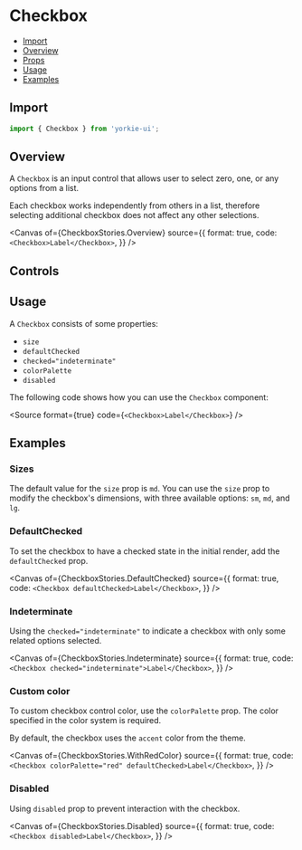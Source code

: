 # Checkbox


<Meta of={CheckboxStories} />

- [Import](#import)
- [Overview](#overview)
- [Props](#props)
- [Usage](#usage)
- [Examples](#examples)

## Import

```jsx
import { Checkbox } from 'yorkie-ui';
```

## Overview

A `Checkbox` is an input control that allows user to select zero, one, or any options from a list.

Each checkbox works independently from others in a list, therefore selecting additional checkbox does not affect any other selections.

<Canvas
  of={CheckboxStories.Overview}
  source={{
    format: true,
    code: `<Checkbox>Label</Checkbox>`,
  }}
/>

## Controls

<Controls />

## Usage

A `Checkbox` consists of some properties:

- `size`
- `defaultChecked`
- `checked="indeterminate"`
- `colorPalette`
- `disabled`

The following code shows how you can use the `Checkbox` component:

<Source
  format={true}
  code={`
    <Checkbox>Label</Checkbox>
  `}
/>

## Examples

### Sizes

The default value for the `size` prop is `md`. You can use the `size` prop to modify the checkbox's dimensions, with three available options: `sm`, `md`, and `lg`.

<Canvas>
  <Story of={CheckboxStories.Small} />
  <Story of={CheckboxStories.Medium} />
  <Story of={CheckboxStories.Large} />
</Canvas>

### DefaultChecked

To set the checkbox to have a checked state in the initial render, add the `defaultChecked` prop.

<Canvas
  of={CheckboxStories.DefaultChecked}
  source={{
    format: true,
    code: `<Checkbox defaultChecked>Label</Checkbox>`,
  }}
/>

### Indeterminate

Using the `checked="indeterminate"` to indicate a checkbox with only some related options selected.

<Canvas
  of={CheckboxStories.Indeterminate}
  source={{
    format: true,
    code: `<Checkbox checked="indeterminate">Label</Checkbox>`,
  }}
/>

### Custom color

To custom checkbox control color, use the `colorPalette` prop. The color specified in the color system is required.

By default, the checkbox uses the `accent` color from the theme.

<Canvas
  of={CheckboxStories.WithRedColor}
  source={{
    format: true,
    code: `<Checkbox colorPalette="red" defaultChecked>Label</Checkbox>`,
  }}
/>

### Disabled

Using `disabled` prop to prevent interaction with the checkbox.

<Canvas
  of={CheckboxStories.Disabled}
  source={{
    format: true,
    code: `<Checkbox disabled>Label</Checkbox>`,
  }}
/>
